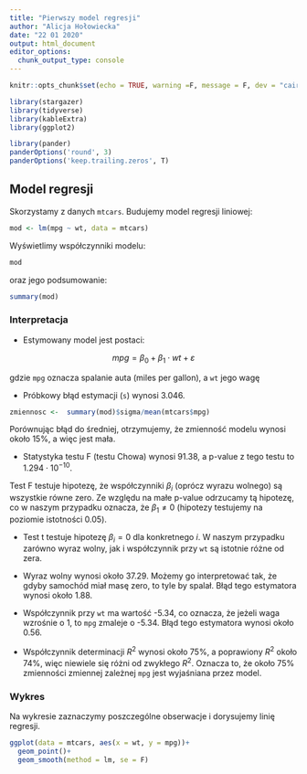 ```yaml
---
title: "Pierwszy model regresji"
author: "Alicja Hołowiecka"
date: "22 01 2020"
output: html_document
editor_options: 
  chunk_output_type: console
---
```


```r
knitr::opts_chunk$set(echo = TRUE, warning =F, message = F, dev = "cairo_pdf")
```

```r
library(stargazer)
library(tidyverse)
library(kableExtra)
library(ggplot2)
```

```r
library(pander)
panderOptions('round', 3)
panderOptions('keep.trailing.zeros', T)
```


## Model regresji

Skorzystamy z danych `mtcars`. Budujemy model regresji liniowej:

```r
mod <- lm(mpg ~ wt, data = mtcars)
```

Wyświetlimy współczynniki modelu:

```r
mod
```

oraz jego podsumowanie:

```r
summary(mod)
```

### Interpretacja

- Estymowany model jest postaci:

$$mpg = \beta_0+\beta_1 \cdot wt + \varepsilon$$

gdzie `mpg` oznacza spalanie auta (miles per gallon), a `wt` jego wagę

- Próbkowy błąd estymacji (`s`) wynosi 3.046.

```r
zmiennosc <-  summary(mod)$sigma/mean(mtcars$mpg)
```

Porównując błąd do średniej, otrzymujemy, że zmienność modelu wynosi około 15%, a więc jest mała.

- Statystyka testu F (testu Chowa) wynosi 91.38, a p-value z tego testu to $1.294 \cdot 10^{-10}$.

Test F testuje hipotezę, że współczynniki $\beta_i$ (oprócz wyrazu wolnego) są wszystkie równe zero. Ze względu na małe p-value odrzucamy tą hipotezę, co w naszym przypadku oznacza, że $\beta_1 \neq 0$ (hipotezy testujemy na poziomie istotności 0.05).

- Test t testuje hipotezę $\beta_i = 0$ dla konkretnego $i$. W naszym przypadku zarówno wyraz wolny, jak i współczynnik przy `wt` są istotnie różne od zera.

- Wyraz wolny wynosi około 37.29. Możemy go interpretować tak, że gdyby samochód miał masę zero, to tyle by spalał. Błąd tego estymatora wynosi około 1.88.

- Współczynnik przy `wt` ma wartość -5.34, co oznacza, że jeżeli waga wzrośnie o 1, to `mpg` zmaleje o -5.34. Błąd tego estymatora wynosi około 0.56.

- Współczynnik determinacji $R^2$ wynosi około 75%, a poprawiony $R^2$ około 74%, więc niewiele się różni od zwykłego $R^2$. Oznacza to, że około 75% zmienności zmiennej zależnej `mpg` jest wyjaśniana przez model.

### Wykres

Na wykresie zaznaczymy poszczególne obserwacje i dorysujemy linię regresji.

```r
ggplot(data = mtcars, aes(x = wt, y = mpg))+
  geom_point()+
  geom_smooth(method = lm, se = F)
```

